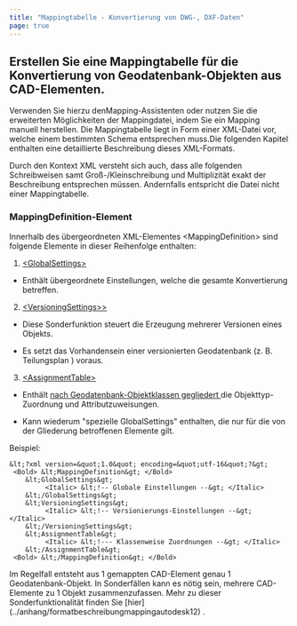 ```yaml
---
title: "Mappingtabelle - Konvertierung von DWG-, DXF-Daten"
page: true
---
```

## Erstellen Sie eine Mappingtabelle f&#252;r die Konvertierung von Geodatenbank-Objekten aus CAD-Elementen.
Verwenden Sie hierzu denMapping-Assistenten oder nutzen Sie die erweiterten M&#246;glichkeiten der Mappingdatei, indem Sie ein Mapping manuell herstellen.
<Success>
Die Mappingtabelle liegt in Form einer XML-Datei vor, welche einem bestimmten Schema entsprechen muss.Die folgenden Kapitel enthalten eine detaillierte Beschreibung dieses XML-Formats. 
</Success>

<Warning>
Durch den Kontext  <Italic> XML </Italic>  versteht sich auch, dass alle folgenden Schreibweisen samt Gro&#223;-/Kleinschreibung und Multiplizit&#228;t exakt der Beschreibung entsprechen m&#252;ssen. Andernfalls entspricht die Datei nicht einer Mappingtabelle.
</Warning>


### MappingDefinition-Element
Innerhalb des &#252;bergeordneten XML-Elementes  <Italic> &lt;MappingDefinition&gt; </Italic>  sind  folgende Elemente  <Italic> in dieser Reihenfolge </Italic>  enthalten:

1. <Italic> [&lt;GlobalSettings&gt;](../anhang/formatbeschreibungmappingautodesk2) </Italic> 
- Enth&#228;lt &#252;bergeordnete Einstellungen, welche die gesamte Konvertierung betreffen.



2. <Italic> [&lt;VersioningSettings&gt;&gt;](../anhang/formatbeschreibungmappingautodesk12) </Italic> 
-  Diese Sonderfunktion steuert die Erzeugung mehrerer Versionen eines Objekts.

-  Es setzt das Vorhandensein einer versionierten Geodatenbank (z. B. <Italic> Teilungsplan </Italic> ) voraus.



3. <Italic> [&lt;AssignmentTable&gt;](../anhang/formatbeschreibungmappingautodesk3) </Italic> 
-  Enth&#228;lt <U> nach Geodatenbank-Objektklassen gegliedert </U>  die Objekttyp-Zuordnung und Attributzuweisungen.

-  Kann wiederum &quot;spezielle GlobalSettings&quot; enthalten, die nur f&#252;r die von der Gliederung betroffenen Elemente gilt.





 <Bold> Beispiel: </Bold> 

```
&lt;?xml version=&quot;1.0&quot; encoding=&quot;utf-16&quot;?&gt;
 <Bold> &lt;MappingDefinition&gt; </Bold> 
    &lt;GlobalSettings&gt;
         <Italic> &lt;!-- Globale Einstellungen --&gt; </Italic> 
    &lt;/GlobalSettings&gt;
    &lt;VersioningSettings&gt;
         <Italic> &lt;!-- Versionierungs-Einstellungen --&gt; </Italic> 
    &lt;/VersioningSettings&gt;
    &lt;AssignmentTable&gt;
         <Italic> &lt;!--- Klassenweise Zuordnungen --&gt; </Italic> 
    &lt;/AssignmentTable&gt;
 <Bold> &lt;/MappingDefinition&gt; </Bold> 

```


<Warning>
Im Regelfall entsteht aus 1 gemappten CAD-Element genau 1 Geodatenbank-Objekt.
In Sonderf&#228;llen kann es n&#246;tig sein, mehrere CAD-Elemente zu 1 Objekt zusammenzufassen.
Mehr zu dieser Sonderfunktionalit&#228;t finden Sie [hier](../anhang/formatbeschreibungmappingautodesk12)
.
</Warning>
